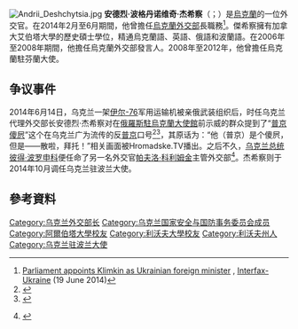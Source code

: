 [[File:Andrii_Deshchytsia.jpg|thumb]]
'''安德烈·波格丹诺维奇·杰希察'''（{{lang-uk|Андрій Богданович Дещиця}}；{{bd|1965年|9月22日}}）是[[烏克蘭|烏克蘭]]的一位外交官。在2014年2月至6月期間，他曾擔任[[烏克蘭外交部|烏克蘭外交部]]長職務<ref name="Parliament appoints Klimkin as Ukrainian foreign minister">[http://en.interfax.com.ua/news/general/210047.html Parliament appoints Klimkin as Ukrainian foreign minister] {{Wayback|url=http://en.interfax.com.ua/news/general/210047.html |date=20180403051918 }}, [[Interfax-Ukraine|Interfax-Ukraine]] (19 June 2014)</ref>。傑希察擁有加拿大艾伯塔大學的歷史碩士學位，精通烏克蘭語、英語、俄語和波蘭語。在2006年至2008年期間，他擔任烏克蘭外交部發言人。2008年至2012年，他曾擔任烏克蘭駐芬蘭大使。

== 争议事件 ==
2014年6月14日，乌克兰一架[[伊尔-76|伊尔-76]]军用运输机被亲俄武装组织{{link-en|2014年乌克兰空军伊尔-76遭击落事件|Ukrainian Air Force Ilyushin Il-76 shoot-down|击落}}后，时任乌克兰代理外交部长安德烈·杰希察对在[[俄羅斯駐烏克蘭大使館|俄羅斯駐烏克蘭大使館]]前示威的群众提到了“[[普京傻屄|普京傻屄]]”这个在乌克兰广为流传的反[[弗拉基米尔·弗拉基米罗维奇·普京|普京]]口号<ref>{{cite news |url=http://www.buzzfeed.com/maxseddon/top-ukrainian-diplomat-calls-putin-a-dickhead |title=Top Ukrainian Diplomat Calls Putin A "Dickhead" |author=Max Seddon |publisher=BuzzFeed |accessdate=2014-06-17 |archivedate=2014-06-16 |archiveurl=https://web.archive.org/web/20140616073242/http://www.buzzfeed.com/maxseddon/top-ukrainian-diplomat-calls-putin-a-dickhead |deadurl=yes }}</ref><ref>{{cite news |url=http://www.newsbalt.ru/detail/?ID=31915 |title=Глава украинской дипломатии выступил на митинге |trans_title=Head of Ukrainian diplomacy spoke at the rally |date=2014-06-15 |accessdate=2014-06-15 |publisher=News Balt |archivedate=2014-06-15 |archiveurl=https://web.archive.org/web/20140615221012/http://www.newsbalt.ru/detail/?ID=31915 |deadurl=yes }}</ref>，其原话为：“他（普京）是个傻屄，但是——散啦，拜托！”相关画面被Hromadske.TV播出。之后不久，[[乌克兰总统|乌克兰总统]][[彼得·波罗申科|彼得·波罗申科]]便任命了另一名外交官[[帕夫洛·科利姆金|帕夫洛·科利姆金]]主管外交部<ref>{{uk icon}} {{cite news|url=http://vesti.ua/politika/57158-poroshenko-predlozhil-kandidaturu-klimkina-na-post-glavy-mid|title=Порошенко предложил уволить Дещицу с поста главы МИД|trans_title=Poroshenko proposed that Deshchytsa be removed from the post of Foreign Minister|date=2014-06-18|accessdate=2014-06-19|publisher=Visti|archivedate=2014-07-15|archive-url=https://web.archive.org/web/20140715074314/http://vesti.ua/politika/57158-poroshenko-predlozhil-kandidaturu-klimkina-na-post-glavy-mid|dead-url=no}}</ref>。杰希察则于2014年10月调任乌克兰驻波兰大使。

==參考資料==
{{reflist}}
[[Category:乌克兰外交部长|Category:乌克兰外交部长]]
[[Category:乌克兰国家安全与国防事务委员会成员|Category:乌克兰国家安全与国防事务委员会成员]]
[[Category:阿爾伯塔大學校友|Category:阿爾伯塔大學校友]]
[[Category:利沃夫大學校友|Category:利沃夫大學校友]]
[[Category:利沃夫州人|Category:利沃夫州人]]
[[Category:乌克兰驻波兰大使|Category:乌克兰驻波兰大使]]